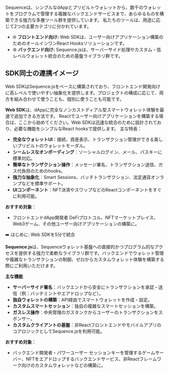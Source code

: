 Sequenceは、シンプルなdAppとプリビルトウォレットから、数千のウォレットをプログラムで管理する複雑なバックエンドサービスまで、あらゆるものを構築できる強力な多層ツール群を提供しています。
私たちのツールは、用途に応じて2つの主要カテゴリに分かれています。
- 🌐 **フロントエンド向け:** Web SDKは、ユーザー向けアプリケーション構築のためのオールインワンReact Hooksソリューションです。
- ⚙️ **バックエンド向け:** Sequence.jsは、サーバーサイド処理やカスタム・低レベルウォレット統合のための基盤ライブラリ群です。

## SDK同士の連携イメージ
Web SDKはSequence.jsをベースに構築されており、フロントエンド開発向けに高レベルで使いやすい抽象化を提供します。プロジェクトの構成に応じて、両方を組み合わせて使うことも、個別に使うことも可能です。

**Web SDK**は、dAppに完全なノンカストディアル型スマートウォレット体験を最速で追加できる方法です。
Reactでユーザー向けアプリケーションを構築する場合は、ここから始めてください。Web SDKは迅速な統合のために設計されており、必要な機能をシンプルなReact hooksで提供します。
主な特長：
- **完全なウォレットUI**：接続、資産表示、トランザクション管理ができる美しいプリビルトのウォレットモーダル。
- **シームレスなオンボーディング**：ソーシャルログイン、メール、パスキーに標準対応。
- **簡単なトランザクション操作**：メッセージ署名、トランザクション送信、ガス代負担のためのhooks。
- **強力な抽象化**：Smart Sessions、バッチトランザクション、法定通貨オンランプなどを標準サポート。
- **UIコンポーネント**：NFT決済やスワップなどのReactコンポーネントをすぐに利用可能。

**おすすめ対象**：
- フロントエンドdApp開発者	DeFiプロトコル、NFTマーケットプレイス、Web3ゲーム、その他ユーザー向けアプリケーションの構築に。

➡️ はじめに: Web SDKを5分で統合

**Sequence.js**は、Sequenceウォレット基盤への直接的かつプログラム的なアクセスを提供する強力で柔軟なライブラリ群です。バックエンドでウォレット管理や複雑なトランザクションの制御、ゼロからカスタムウォレット体験を構築する際にご利用いただけます。

**主な機能**
- **サーバーサイド署名**：バックエンドから安全にトランザクションを承認・送信（例：バッチミントやエアドロップなど）。
- **独自ウォレットの構築**：API経由でスマートウォレットを作成・設定。
- **カスタムスマートセッション**：独自の複雑なスマートセッションを構築。
- **ガスレス操作**：中央管理のガスタンクからユーザーのトランザクションをスポンサー。
- **カスタムクライアントの基盤**：非ReactフロントエンドやモバイルアプリのコアロジックとしてSequence.jsを利用可能。

**おすすめ対象**：
- バックエンド開発者・パワーユーザー	セッションキーを管理するゲームサーバー、NFTをエアドロップするバックエンドサービス、非Reactフレームワーク向けのカスタムウォレットなどの構築に。